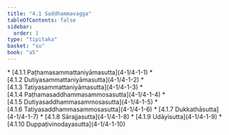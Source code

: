 ```yaml
---
title: "4.1 Saddhammavagga"
tableOfContents: false
sidebar:
  order: 1
type: "tipitaka"
basket: "su"
book: "a5"
---
```



<DynamicBreadcrumb />



<TableOfContents book="a5" section="4.1">
* [4.1.1 Paṭhamasammattaniyāmasutta](4-1/4-1-1)
* [4.1.2 Dutiyasammattaniyāmasutta](4-1/4-1-2)
* [4.1.3 Tatiyasammattaniyāmasutta](4-1/4-1-3)
* [4.1.4 Paṭhamasaddhammasammosasutta](4-1/4-1-4)
* [4.1.5 Dutiyasaddhammasammosasutta](4-1/4-1-5)
* [4.1.6 Tatiyasaddhammasammosasutta](4-1/4-1-6)
* [4.1.7 Dukkathāsutta](4-1/4-1-7)
* [4.1.8 Sārajjasutta](4-1/4-1-8)
* [4.1.9 Udāyīsutta](4-1/4-1-9)
* [4.1.10 Duppaṭivinodayasutta](4-1/4-1-10)
</TableOfContents>